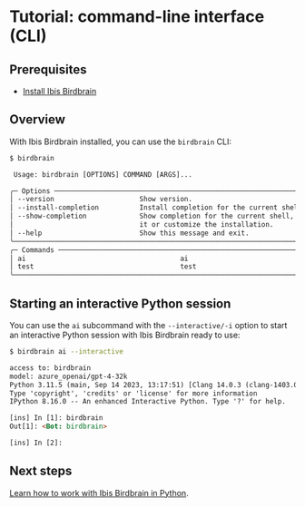 # Tutorial: command-line interface (CLI)

## Prerequisites

- [Install Ibis Birdbrain](/install.qmd)

## Overview

With Ibis Birdbrain installed, you can use the `birdbrain` CLI:

```bash
$ birdbrain
```

```html
 Usage: birdbrain [OPTIONS] COMMAND [ARGS]...

╭─ Options ──────────────────────────────────────────────────────────────────────╮
│ --version                     Show version.                                    │
│ --install-completion          Install completion for the current shell.        │
│ --show-completion             Show completion for the current shell, to copy   │
│                               it or customize the installation.                │
│ --help                        Show this message and exit.                      │
╰────────────────────────────────────────────────────────────────────────────────╯
╭─ Commands ─────────────────────────────────────────────────────────────────────╮
│ ai                                      ai                                     │
│ test                                    test                                   │
╰────────────────────────────────────────────────────────────────────────────────╯
```

## Starting an interactive Python session

You can use the `ai` subcommand with the `--interactive/-i` option to start an interactive Python session with Ibis Birdbrain ready to use:

```bash
$ birdbrain ai --interactive
```

```html
access to: birdbrain
model: azure_openai/gpt-4-32k
Python 3.11.5 (main, Sep 14 2023, 13:17:51) [Clang 14.0.3 (clang-1403.0.22.14.1)]
Type 'copyright', 'credits' or 'license' for more information
IPython 8.16.0 -- An enhanced Interactive Python. Type '?' for help.

[ins] In [1]: birdbrain
Out[1]: <Bot: birdbrain>

[ins] In [2]:
```

## Next steps

[Learn how to work with Ibis Birdbrain in Python](./python.qmd).
